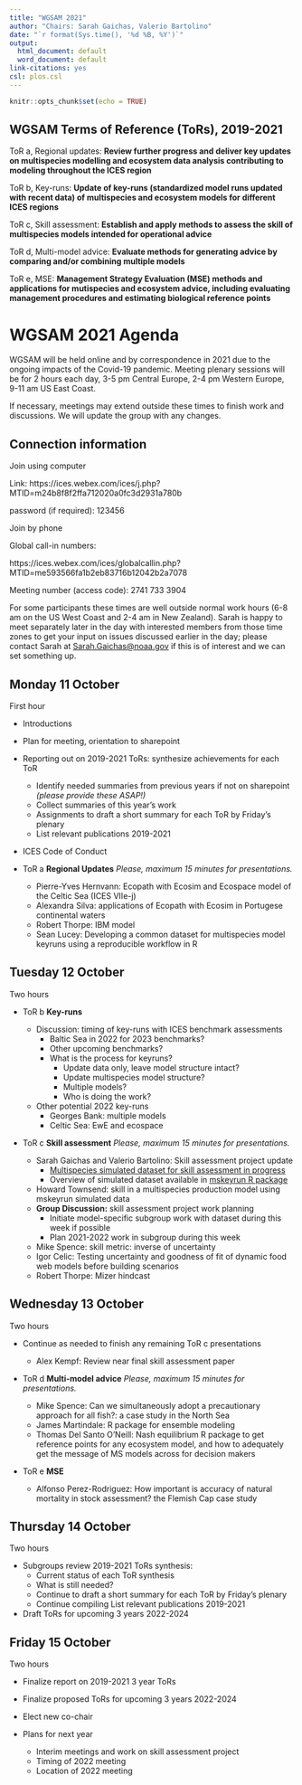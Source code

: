 ```yaml
---
title: "WGSAM 2021"
author: "Chairs: Sarah Gaichas, Valerio Bartolino"
date: "`r format(Sys.time(), '%d %B, %Y')`"
output:
  html_document: default
  word_document: default
link-citations: yes
csl: plos.csl
---
```


```r
knitr::opts_chunk$set(echo = TRUE)
```

## WGSAM Terms of Reference (ToRs), 2019-2021

ToR a, Regional updates: **Review further progress and deliver key updates on multispecies modelling and ecosystem data analysis contributing to modeling throughout the ICES region**

ToR b, Key-runs:  **Update of key-runs (standardized model runs updated with recent data) of multispecies and ecosystem models for different ICES regions**

ToR c, Skill assessment: **Establish and apply methods to assess the skill of multispecies models intended for operational advice**

ToR d, Multi-model advice: **Evaluate methods for generating advice by comparing and/or combining multiple models**

ToR e, MSE: **Management Strategy Evaluation (MSE) methods and applications for mutispecies and ecosystem advice, including evaluating management procedures and estimating biological reference points**

# WGSAM 2021 Agenda

WGSAM will be held online and by correspondence in 2021 due to the ongoing impacts of the Covid-19 pandemic. Meeting plenary sessions will be for 2 hours each day, 3-5 pm Central Europe, 2-4 pm Western Europe, 9-11 am US East Coast.

If necessary, meetings may extend outside these times to finish work and discussions. We will update the group with any changes.

## Connection information

Join using computer

Link: https://ices.webex.com/ices/j.php?MTID=m24b8f8f2ffa712020a0fc3d2931a780b

password (if required): 123456

Join by phone

Global call-in numbers:

https://ices.webex.com/ices/globalcallin.php?MTID=me593566fa1b2eb83716b12042b2a7078

Meeting number (access code): 2741 733 3904 

For some participants these times are well outside normal work hours (6-8 am on the US West Coast and 2-4 am in New Zealand). Sarah is happy to meet separately later in the day with interested members from those time zones to get your input on issues discussed earlier in the day; please contact Sarah at <Sarah.Gaichas@noaa.gov> if this is of interest and we can set something up.

## Monday 11 October

First hour

* Introductions

* Plan for meeting, orientation to sharepoint

* Reporting out on 2019-2021 ToRs: synthesize achievements for each ToR
    - Identify needed summaries from previous years if not on sharepoint *(please provide these ASAP!)*
    - Collect summaries of this year's work
    - Assignments to draft a short summary for each ToR by Friday's plenary
    - List relevant publications 2019-2021  

* ICES Code of Conduct

* ToR a **Regional Updates** *Please, maximum 15 minutes for presentations.*

    - Pierre-Yves Hernvann: Ecopath with Ecosim and Ecospace model of the Celtic Sea  (ICES VIIe-j) 
    - Alexandra Silva: applications of Ecopath with Ecosim in Portugese continental waters
    - Robert Thorpe: IBM model 
    - Sean Lucey: Developing a common dataset for multispecies model keyruns using a reproducible workflow in R


## Tuesday 12 October

Two hours

* ToR b **Key-runs** 

    - Discussion: timing of key-runs with ICES benchmark assessments
        - Baltic Sea in 2022 for 2023 benchmarks?
        - Other upcoming benchmarks?
        - What is the process for keyruns?
            - Update data only, leave model structure intact?
            - Update multispecies model structure?
            - Multiple models?
            - Who is doing the work?
    - Other potential 2022 key-runs
        - Georges Bank: multiple models
        - Celtic Sea: EwE and ecospace  

* ToR c **Skill assessment**  *Please, maximum 15 minutes for presentations.*  

    - Sarah Gaichas and Valerio Bartolino: Skill assessment project update
        - [Multispecies simulated dataset for skill assessment in progress](https://ices-eg.github.io/wg_WGSAM/SkillAssessProject.html)
        - Overview of simulated dataset available in [mskeyrun R package](https://github.com/NOAA-EDAB/ms-keyrun/tree/dev_package)
    - Howard Townsend: skill in a multispecies production model using mskeyrun simulated data
    - **Group Discussion:** skill assessment project work planning
        - Initiate model-specific subgroup work with dataset during this week if possible
        - Plan 2021-2022 work in subgroup during this week  
    - Mike Spence: skill metric: inverse of uncertainty
    - Igor Celic: Testing uncertainty and goodness of fit of dynamic food web models before building scenarios
    - Robert Thorpe: Mizer hindcast


## Wednesday 13 October

Two hours

* Continue as needed to finish any remaining ToR c presentations  
    - Alex Kempf: Review near final skill assessment paper

* ToR d **Multi-model advice**    *Please, maximum 15 minutes for presentations.*

    - Mike Spence: Can we simultaneously adopt a precautionary approach for all fish?: a case study in the North Sea
    - James Martindale: R package for ensemble modeling
    - Thomas Del Santo O'Neill: Nash equilibrium R package to get reference points for any ecosystem model, and how to adequately get the message of MS models across for decision makers    

* ToR e **MSE**  

    - Alfonso Perez-Rodriguez: How important is accuracy of natural mortality in stock assessment? the Flemish Cap case study  


## Thursday 14 October

Two hours

* Subgroups review 2019-2021 ToRs synthesis:
    - Current status of each ToR synthesis
    - What is still needed?
    - Continue to draft a short summary for each ToR by Friday's plenary
    - Continue compiling List relevant publications 2019-2021  

* Draft ToRs for upcoming 3 years 2022-2024


## Friday 15 October

Two hours

* Finalize report on 2019-2021 3 year ToRs

* Finalize proposed ToRs for upcoming 3 years 2022-2024

* Elect new co-chair

* Plans for next year
    - Interim meetings and work on skill assessment project 
    - Timing of 2022 meeting
    - Location of 2022 meeting 



